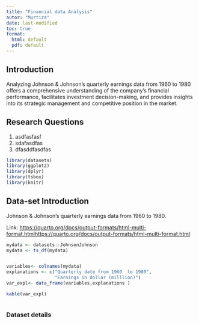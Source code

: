 ```yaml
---
title: "Financial data Analysis"
autor: "Murtiza"
date: last-modified
toc: true
format: 
  html: default
  pdf: default
---
```


## Introduction

Analyzing Johnson & Johnson's quarterly earnings data from 1960 to 1980 offers a comprehensive understanding of the company's financial performance, facilitates investment decision-making, and provides insights into its strategic management and competitive position in the market.

## Research Questions

1.  asdfasfasf
2.  sdafasdfas
3.  dfasddfasdfas

```r

library(datasets)
library(ggplot2)
library(dplyr)
library(tsbox)
library(knitr)
```

## Data-set Introduction

Johnson & Johnson's quarterly earnings data from 1960 to 1980.

Link: [https://quarto.org/docs/output-formats/html-multi-format.htmlhttps://quarto.org/docs/output-formats/html-multi-format.html](https://quarto.org/docs/output-formats/html-multi-format.html)

```r

mydata <- datasets::JohnsonJohnson
mydata <- ts_df(mydata)


variables<- colnames(mydata)
explanations <- c("Quarterly date from 1960  to 1980",
                  "Earnings in dollar (milllion)")
var_expl<- data_frame(variables,explanations )

kable(var_expl)



```

### Dataset details

```r




```
